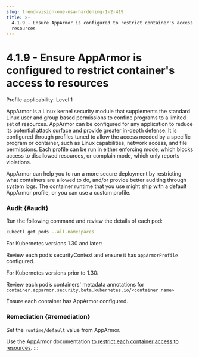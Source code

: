 ```yaml
---
slug: trend-vision-one-nsa-hardening-1-2-419
title: >-
  4.1.9 - Ensure AppArmor is configured to restrict container's access to
  resources
---
```

# 4.1.9 - Ensure AppArmor is configured to restrict container's access to resources

Profile applicability: Level 1

AppArmor is a Linux kernel security module that supplements the standard Linux user and group based permissions to confine programs to a limited set of resources. AppArmor can be configured for any application to reduce its potential attack surface and provide greater in-depth defense. It is configured through profiles tuned to allow the access needed by a specific program or container, such as Linux capabilities, network access, and file permissions. Each profile can be run in either enforcing mode, which blocks access to disallowed resources, or complain mode, which only reports violations.

AppArmor can help you to run a more secure deployment by restricting what containers are allowed to do, and/or provide better auditing through system logs. The container runtime that you use might ship with a default AppArmor profile, or you can use a custom profile.

### Audit {#audit}

Run the following command and review the details of each pod:

```bash
kubectl get pods --all-namespaces
```

For Kubernetes versions 1.30 and later:

Review each pod’s securityContext and ensure it has `appArmorProfile` configured.

For Kubernetes versions prior to 1.30:

Review each pod’s containers' metadata annotations for `container.apparmor.security.beta.kubernetes.io/<container name>`

Ensure each container has AppArmor configured.

### Remediation {#remediation}

Set the `runtime/default` value from AppArmor.

Use the AppArmor documentation [to restrict each container access to resources](https://kubernetes.io/docs/tutorials/security/apparmor/).
:::
